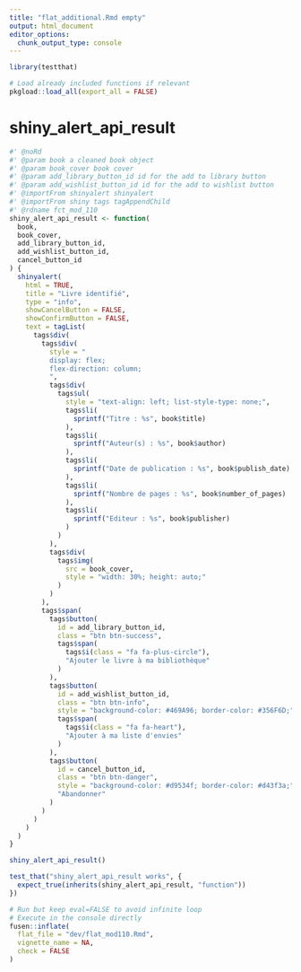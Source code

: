 ```yaml
---
title: "flat_additional.Rmd empty"
output: html_document
editor_options: 
  chunk_output_type: console
---
```


```r
library(testthat)
```

```r
# Load already included functions if relevant
pkgload::load_all(export_all = FALSE)
```

# shiny_alert_api_result
    
```r
#' @noRd
#' @param book a cleaned book object
#' @param book_cover book cover
#' @param add_library_button_id id for the add to library button
#' @param add_wishlist_button_id id for the add to wishlist button
#' @importFrom shinyalert shinyalert
#' @importFrom shiny tags tagAppendChild
#' @rdname fct_mod_110
shiny_alert_api_result <- function(
  book,
  book_cover,
  add_library_button_id,
  add_wishlist_button_id,
  cancel_button_id
) {
  shinyalert(
    html = TRUE,
    title = "Livre identifié",
    type = "info",
    showCancelButton = FALSE,
    showConfirmButton = FALSE,
    text = tagList(
      tags$div(
        tags$div(
          style = "
          display: flex;
          flex-direction: column;
          ",
          tags$div(
            tags$ul(
              style = "text-align: left; list-style-type: none;",
              tags$li(
                sprintf("Titre : %s", book$title)
              ),
              tags$li(
                sprintf("Auteur(s) : %s", book$author)
              ),
              tags$li(
                sprintf("Date de publication : %s", book$publish_date)
              ),
              tags$li(
                sprintf("Nombre de pages : %s", book$number_of_pages)
              ),
              tags$li(
                sprintf("Editeur : %s", book$publisher)
              )
            )
          ),
          tags$div(
            tags$img(
              src = book_cover,
              style = "width: 30%; height: auto;"
            )
          )
        ),
        tags$span(
          tags$button(
            id = add_library_button_id,
            class = "btn btn-success",
            tags$span(
              tags$i(class = "fa fa-plus-circle"),
              "Ajouter le livre à ma bibliothèque"
            )
          ),
          tags$button(
            id = add_wishlist_button_id,
            class = "btn btn-info",
            style = "background-color: #469A96; border-color: #356F6D;",
            tags$span(
              tags$i(class = "fa fa-heart"),
              "Ajouter à ma liste d'envies"
            )
          ),
          tags$button(
            id = cancel_button_id,
            class = "btn btn-danger",
            style = "background-color: #d9534f; border-color: #d43f3a;",
            "Abandonner"
          )
        )
      )
    )
  )
}
```
  
```r
shiny_alert_api_result()
```
  
```r
test_that("shiny_alert_api_result works", {
  expect_true(inherits(shiny_alert_api_result, "function"))
})
```
  
  
```r
# Run but keep eval=FALSE to avoid infinite loop
# Execute in the console directly
fusen::inflate(
  flat_file = "dev/flat_mod110.Rmd",
  vignette_name = NA,
  check = FALSE
)
```

